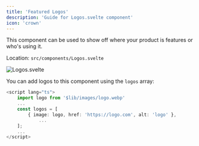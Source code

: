 ```yaml
---
title: 'Featured Logos'
description: 'Guide for Logos.svelte component'
icon: 'crown'
---
```


This component can be used to show off where your product is features or who's using it.

Location: `src/components/Logos.svelte`

![Logos.svelte](/images/Logos.png)

You can add logos to this component using the `logos` array:
```typescript Logos.svelte
<script lang="ts">
    import logo from '$lib/images/logo.webp'
    ...
    const logos = [
        { image: logo, href: 'https://logo.com', alt: 'logo' },
            ...
    ];
    ...
</script>
```